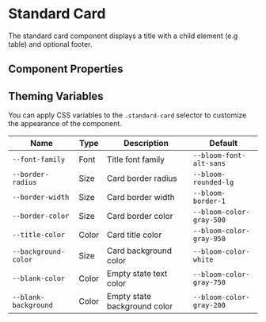 
# Standard Card

The standard card component displays a title with a child element (e.g table) and optional footer.

<Canvas>
  <Story id="blocks-standard-card" />
</Canvas>

## Component Properties

<ArgsTable of={StandardCard} />

## Theming Variables

<Canvas>
  <Story id="blocks-standard-card--style-overrides" />
</Canvas>

You can apply CSS variables to the `.standard-card` selector to customize the appearance of the component.

| Name                 | Type  | Description                  | Default                  |
| -------------------- | ----- | ---------------------------- | ------------------------ |
| `--font-family`      | Font  | Title font family            | `--bloom-font-alt-sans`  |
| `--border-radius`    | Size  | Card border radius           | `--bloom-rounded-lg`     |
| `--border-width`     | Size  | Card border width            | `--bloom-border-1`       |
| `--border-color`     | Size  | Card border color            | `--bloom-color-gray-500` |
| `--title-color`      | Color | Card title color             | `--bloom-color-gray-950` |
| `--background-color` | Size  | Card background color        | `--bloom-color-white`    |
| `--blank-color`      | Color | Empty state text color       | `--bloom-color-gray-750` |
| `--blank-background` | Color | Empty state background color | `--bloom-color-gray-200` |
